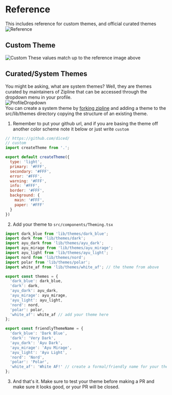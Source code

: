 # Reference
This includes reference for custom themes, and official curated themes
![Reference](../../public/reference.png)

## Custom Theme
![Custom](../../public/customTheme.png)
These values match up to the reference image above

## Curated/System Themes
You might be asking, what are system themes? Well, they are themes curated by maintainers of Zipline that can be accessed through the dropdown menu in your profile.<br/>
![ProfileDropdown](../../public/themePicker.png)<br/>
You can create a system theme by [forking zipline](https://github.com/diced/zipline) and adding a theme to the src/lib/themes directory copying the structure of an existing theme.
1. Remember to put your github url, and if you are basing the theme off another color scheme note it below or just write `custom`
```js
// https://github.com/diced/
// custom
import createTheme from '.';

export default createTheme({
  type: 'light',
  primary: '#FFF',
  secondary: '#FFF',
  error: '#FFF',
  warning: '#FFF',
  info: '#FFF',
  border: '#FFF',
  background: {
    main: '#FFF',
    paper: '#FFF'
  }
})
```
2. Add your theme to `src/components/Theming.tsx`
```js
import dark_blue from 'lib/themes/dark_blue';
import dark from 'lib/themes/dark';
import ayu_dark from 'lib/themes/ayu_dark';
import ayu_mirage from 'lib/themes/ayu_mirage';
import ayu_light from 'lib/themes/ayu_light';
import nord from 'lib/themes/nord';
import polar from 'lib/themes/polar';
import white_af from 'lib/themes/white_af'; // the theme from above

export const themes = {
  'dark_blue': dark_blue,
  'dark': dark,
  'ayu_dark': ayu_dark,
  'ayu_mirage': ayu_mirage,
  'ayu_light': ayu_light,
  'nord': nord,
  'polar': polar,
  'white_af': white_af // add your theme here
};

export const friendlyThemeName = {
  'dark_blue': 'Dark Blue',
  'dark': 'Very Dark',
  'ayu_dark': 'Ayu Dark',
  'ayu_mirage': 'Ayu Mirage',
  'ayu_light': 'Ayu Light',
  'nord': 'Nord',
  'polar': 'Polar',
  'white_af': 'White AF!' // create a formal/friendly name for your theme so it wont appear as "white_af"
};
```
3. And that's it. Make sure to test your theme before making a PR and make sure it looks good, or your PR will be closed.